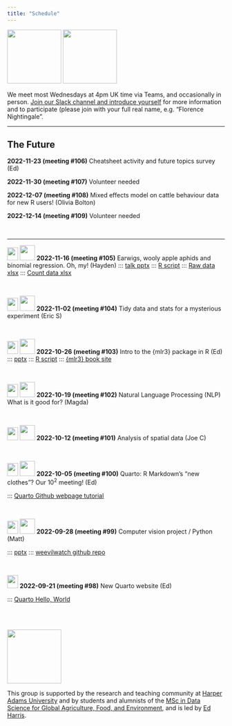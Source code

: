 ```yaml
---
title: "Schedule"
---
```


![](img/harug-hex.png){width="125"} ![](img/hap-e-hex.png){width="125"}

We meet most Wednesdays at 4pm UK time via Teams, and occasionally in person. [Join our Slack channel and introduce yourself](https://join.slack.com/t/ha-eda-party/shared_invite/zt-w19od3dz-6bjo~dTC_GQeSUUv3B8XzQ) for more information and to participate (please join with your full real name, e.g. "Florence Nightingale".

------------------------------------------------------------------------

## The Future

**2022-11-23 (meeting #106)** Cheatsheet activity and future topics survey (Ed)

**2022-11-30 (meeting #107)** Volunteer needed

**2022-12-07 (meeting #108)** Mixed effects model on cattle behaviour data for new R users! (Olivia Bolton)

**2022-12-14 (meeting #109)** Volunteer needed


<br>

------------------------------------------------------------------------

![](img/harug-hex.png){width="25" height="30"} [![](img/youtube.png){width="35"}](https://youtu.be/UIs7rMhqg-w) **2022-11-16 (meeting #105)** Earwigs, wooly apple aphids and binomial regression. Oh, my! (Hayden) ::: [talk pptx](files\2022-11-16\Presentation.pptx) ::: [R script](files\2022-11-16\R analysis 4.R) ::: [Raw data xlsx](files\2022-11-16\Raw data.xlsx) ::: [Count data xlsx](files\2022-11-16\Count data averages.xlsx)

<br>

![](img/harug-hex.png){width="25" height="30"} [![](img/youtube.png){width="35"}](https://youtu.be/h1Csh4KUeeo) **2022-11-02 (meeting #104)** Tidy data and stats for a mysterious experiment (Eric S)

<br>

![](img/harug-hex.png){width="25" height="30"} [![](img/youtube.png){width="35"}](https://youtu.be/KBRl9-qd3Os) **2022-10-26 (meeting #103)** Intro to the {mlr3} package in R (Ed) ::: [pptx](ppt\2022-10-26.pptx) ::: [R script](scripts\2022-10-26.R) ::: [{mlr3} book site](https://mlr3book.mlr-org.com/)

<br>

![](img/harug-hex.png){width="25" height="30"} [![](img/youtube.png){width="35"}](https://youtu.be/MgTKnHACaF4) **2022-10-19 (meeting #102)** Natural Language Processing (NLP) What is it good for? (Magda)

<br>

![](img/harug-hex.png){width="25" height="30"} [![](img/youtube.png){width="35"}](https://youtu.be/SJU-eBBcw5o) **2022-10-12 (meeting #101)** Analysis of spatial data (Joe C)

<br>

![](img/harug-hex.png){width="25" height="30"} [![](img/youtube.png){width="35"}](https://youtu.be/IVNrH5pJP0E) **2022-10-05 (meeting #100)** Quarto: R Markdown's "new clothes"? Our $10^2$ meeting! (Ed)

::: [Quarto Github webpage tutorial](d20220921.html)

<br>

![](img/hap-e-hex.png){width="25" height="30"} [![](img/youtube.png){width="35"}](https://youtu.be/YQFoD4gLxk4) **2022-09-28 (meeting #99)** Computer vision project / Python (Matt)

::: [pptx](pages\2022-09-28\weevil-detection.pptx) ::: [weevilwatch github repo](https://github.com/onthesofa/weevil-watch)

<br>

![](img/harug-hex.png){width="25" height="30"} **2022-09-21 (meeting #98)** New Quarto website (Ed)

::: [Quarto Hello, World](d20220921.html)

<br><br>

![](img/HDS.png){fig-alt="Harper Data Science" width="125"}

This group is supported by the research and teaching community at [Harper Adams University](https://www.harper-adams.ac.uk/ "Harper Adams University") and by students and alumnists of the [MSc in Data Science for Global Agriculture, Food, and Environment](https://www.harper-adams.ac.uk/courses/postgraduate/201194/data-science-for-global-agriculture-food-and-environment "MSc in Data Science"), and is led by [Ed Harris](https://www.harper-adams.ac.uk/general/staff/profile/201620/Edwin-Harris/ "Ed's Faculty page").
